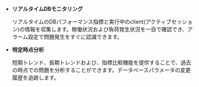- **リアルタイムDBモニタリング**

  リアルタイムのDBパフォーマンス指標と実行中のclient(アクティブセッション)の情報を収集します。稼働状況および負荷発生状況を一目で確認でき、アラーム設定で問題発生をすぐに認識できます。 

- **特定時点分析**

  短期トレンド、長期トレンドおよび、指標比較機能を提供することで、過去の時点での問題を分析することができます。データベースパラメータの変更履歴を追跡します。
